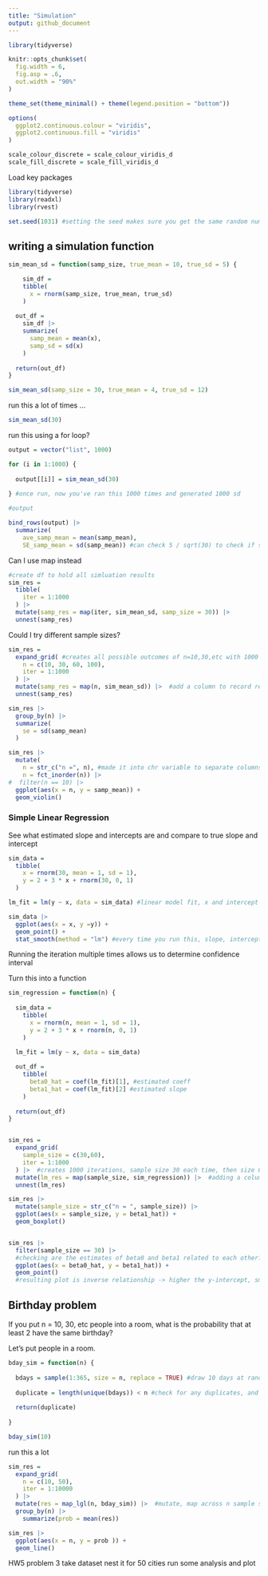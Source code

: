 ```yaml
---
title: "Simulation"
output: github_document
---
```


```r
library(tidyverse)

knitr::opts_chunk$set(
  fig.width = 6,
  fig.asp = .6,
  out.width = "90%"
)

theme_set(theme_minimal() + theme(legend.position = "bottom"))

options(
  ggplot2.continuous.colour = "viridis",
  ggplot2.continuous.fill = "viridis"
)

scale_colour_discrete = scale_colour_viridis_d
scale_fill_discrete = scale_fill_viridis_d
```


Load key packages

```r
library(tidyverse)
library(readxl)
library(rvest)

set.seed(1031) #setting the seed makes sure you get the same random numbers everytime you run the simulation
```



## writing a simulation function 

```r
sim_mean_sd = function(samp_size, true_mean = 10, true_sd = 5) {

    sim_df = 
    tibble(
      x = rnorm(samp_size, true_mean, true_sd)
    )
  
  out_df = 
    sim_df |> 
    summarize(
      samp_mean = mean(x),
      samp_sd = sd(x)
    )
  
  return(out_df)
}

sim_mean_sd(samp_size = 30, true_mean = 4, true_sd = 12)
```

run this a lot of times ...

```r
sim_mean_sd(30)
```

run this using a for loop?

```r
output = vector("list", 1000)

for (i in 1:1000) {
  
  output[[i]] = sim_mean_sd(30)
  
} #once run, now you've ran this 1000 times and generated 1000 sd

#output

bind_rows(output) |> 
  summarize(
    ave_samp_mean = mean(samp_mean),
    SE_samp_mean = sd(samp_mean)) #can check 5 / sqrt(30) to check if sd_mean is similar  

```



Can I use map instead

```r
#create df to hold all simluation results
sim_res = 
  tibble(
    iter = 1:1000
  ) |> 
  mutate(samp_res = map(iter, sim_mean_sd, samp_size = 30)) |> 
  unnest(samp_res)
```


Could I try different sample sizes?

```r
sim_res =
  expand_grid( #creates all possible outcomes of n=10,30,etc with 1000 iterations
    n = c(10, 30, 60, 100),
    iter = 1:1000
  ) |> 
  mutate(samp_res = map(n, sim_mean_sd)) |>  #add a column to record results you are iterating with a changing input 'n', so get sim_mean_sd for n=10, then sim_mean_sd for n=30, etc
  unnest(samp_res)
```


```r
sim_res |> 
  group_by(n) |> 
  summarize(
    se = sd(samp_mean)
  )
```


```r
sim_res |> 
  mutate(
    n = str_c("n =", n), #made it into chr variable to separate columns
    n = fct_inorder(n)) |> 
#  filter(n == 10) |> 
  ggplot(aes(x = n, y = samp_mean)) +
  geom_violin()
```


### Simple Linear Regression

See what estimated slope and intercepts are and compare to true slope and intercept

```r
sim_data = 
  tibble(
    x = rnorm(30, mean = 1, sd = 1),
    y = 2 + 3 * x + rnorm(30, 0, 1)
  )

lm_fit = lm(y ~ x, data = sim_data) #linear model fit, x and intercept changes every time you run

sim_data |> 
  ggplot(aes(x = x, y =y)) +
  geom_point() +
  stat_smooth(method = "lm") #every time you run this, slope, intercept changes
```


Running the iteration multiple times allows us to determine confidence interval 

Turn this into a function

```r
sim_regression = function(n) {
  
  sim_data = 
    tibble(
      x = rnorm(n, mean = 1, sd = 1),
      y = 2 + 3 * x + rnorm(n, 0, 1)
    )

  lm_fit = lm(y ~ x, data = sim_data)
 
  out_df =
    tibble(
      beta0_hat = coef(lm_fit)[1], #estimated coeff
      beta1_hat = coef(lm_fit)[2] #estimated slope
    )
   
  return(out_df)
}


sim_res = 
  expand_grid(
    sample_size = c(30,60),
    iter = 1:1000
  ) |>  #creates 1000 iterations, sample size 30 each time, then size 60
  mutate(lm_res = map(sample_size, sim_regression)) |>  #adding a column
  unnest(lm_res)

sim_res |> 
  mutate(sample_size = str_c("n = ", sample_size)) |> 
  ggplot(aes(x = sample_size, y = beta1_hat)) +
  geom_boxplot()


sim_res |> 
  filter(sample_size == 30) |> 
  #checking are the estimates of beta0 and beta1 related to each other?
  ggplot(aes(x = beta0_hat, y = beta1_hat)) +
  geom_point() 
  #resulting plot is inverse relationship -> higher the y-intercept, smaller slope
```


## Birthday problem

If you put n = 10, 30, etc people into a room,
what is the probability that at least 2 have the same birthday?

Let's put people in a room.

```r
bday_sim = function(n) {
  
  bdays = sample(1:365, size = n, replace = TRUE) #draw 10 days at random out of 1-365, if someone was born day 22, another person can be born on day 22 for example.
  
  duplicate = length(unique(bdays)) < n #check for any duplicates, and FALSE if <n
  
  return(duplicate)
  
}

bday_sim(10)

```

run this a lot 

```r
sim_res = 
  expand_grid(
    n = c(10, 50),
    iter = 1:10000
  ) |> 
  mutate(res = map_lgl(n, bday_sim)) |>  #mutate, map across n sample size, can use map_lgl here since we know the funciton would result in TRUE or FALSE
  group_by(n) |> 
    summarize(prob = mean(res))

sim_res |> 
  ggplot(aes(x = n, y = prob )) +
  geom_line()
```


HW5 problem 3
take dataset
nest it for 50 cities
run some analysis
and plot